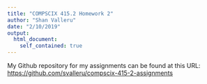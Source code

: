 ```yaml
---
title: "COMPSCIX 415.2 Homework 2"
author: "Shan Valleru"
date: "2/10/2019"
output: 
  html_document:
    self_contained: true
---
```


My Github repository for my assignments can be found at this URL: [https://github.com/svalleru/compscix-415-2-assignments](https://github.com/svalleru/compscix-415-2-assignments)

```r

```